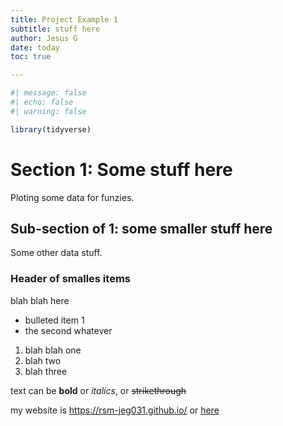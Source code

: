```yaml
---
title: Project Example 1
subtitle: stuff here 
author: Jesus G
date: today
toc: true 

---
```


```r
#| message: false
#| echo: false
#| warning: false

library(tidyverse)
```


# Section 1: Some stuff here  

Ploting some data for funzies. 


## Sub-section of 1: some smaller stuff here 

Some other data stuff. 

### Header of smalles items

blah blah here 

- bulleted item 1 
- the second whatever 

1. blah blah one 
2. blah two 
3. blah three

text can be **bold** or _italics_, or ~~strikethrough~~

my website is <https://rsm-jeg031.github.io/> or [here](https://rsm-jeg031.github.io/)

